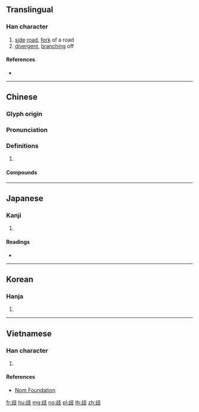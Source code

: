 {{character info/new}}
{{also|岐}}
==Translingual==

===Han character===
{{Han char|rn=77|rad=止|as=04|sn=8|four=24147|canj=YMJE|ids=⿰止支}}

# [[side]] [[road]], [[fork]] of a road
# [[divergent]], [[branch]]ing off

====References====
* {{Han ref|kx=0576.020|dkj=16275|dj=0966.020|hdz=21440.050|uh=6B67|ud=27495|bh=AA5B|bd=43611}}

----

==Chinese==
{{zh-forms}}

===Glyph origin===
{{Han etym}}

===Pronunciation===
{{zh-pron
|m=qí
|c=kei4
|mn=kî
|mc=y
|oc=y
|cat=
}}

===Definitions===
{{zh-hanzi}}

# {{rfdef|zh}}

====Compounds====
{{zh-der|兩歧|分歧|多歧亡羊|多歧援喻|女歧|引入歧途|徘徊歧路|徬徨歧路|徬徨歧途|性別歧視|村路歧|歧出|歧念|歧旁|歧異|歧視|歧義|歧見|歧路|歧路亡羊|歧途|種族歧視|紛歧|臨歧|誤入歧途|麥秀兩歧|麥穗兩歧}}

----

==Japanese==

===Kanji===
{{ja-kanji|grade=|rs=止04}}

# {{defn|lang=ja|sort=止04}}

====Readings====
* {{ja-readings|on=[[き]] (ki), [[ぎ]] (gi)|kun=[[ゆび]] (yubi), [[わかれる]] (wakareru)}}

----

==Korean==

===Hanja===
{{ko-hanja|hangeul=기|eumhun=|rv=gi|mr=ki|y=ki}}

# {{defn|lang=ko|sort=止04}}

----

==Vietnamese==

===Han character===
{{vi-readings|rs=止04| hanviet = kì}}

# {{defn|lang=vi|sort=止04}}

====References====
*[http://nomfoundation.org/common/nom_details.php?codepoint=6b67 Nom Foundation]

[[fr:歧]]
[[hu:歧]]
[[mg:歧]]
[[no:歧]]
[[pl:歧]]
[[th:歧]]
[[zh:歧]]